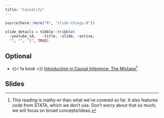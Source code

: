 ```yaml
---
title: "Causality"
---
```



```r
source(here::here("R", "slide-things.R"))

slide_details = tibble::tribble(
  ~youtube_id,   ~title, ~slide, ~active,
  "", "", "1", TRUE)

```

## Optional

- {{< fa book >}} [Introduction in Causal Inference: The Mixtape](https://mixtape.scunning.com)^[This reading is mathy-er than what we've covered so far. It also features code from STATA, which we don't use. Don't worry about that so much; we will focus on broad concepts/ideas.]


## Slides



<!-- ### Tuesday -->


<!-- ```{r, echo=FALSE, results="asis", eval = TRUE} -->
<!-- slide_buttons("/slides/11-causality") -->
<!-- ``` -->

<!-- ```{=html} -->
<!-- <iframe width="780" height="500" src="/slides/11-causality.html"></iframe> -->
<!-- ``` -->


<!-- ### Thursday -->


<!-- ```{r, echo=FALSE, results="asis", eval = TRUE} -->
<!-- slide_buttons("/slides/12-causality") -->
<!-- ``` -->

<!-- ```{=html} -->
<!-- <iframe width="780" height="500" src="/slides/12-causality.html"></iframe> -->
<!-- ``` -->


<!-- ::: {.callout-note} -->
<!-- You can navigate through the slides with <kbd>←</kbd> and <kbd>→</kbd>. If you type <kbd>F</kbd> you can go full-screen.  -->
<!-- ::: -->



